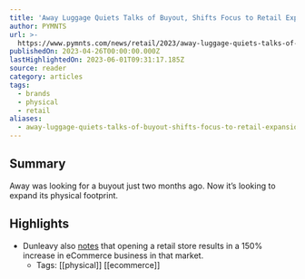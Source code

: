 ```yaml
---
title: 'Away Luggage Quiets Talks of Buyout, Shifts Focus to Retail Expansion'
author: PYMNTS
url: >-
  https://www.pymnts.com/news/retail/2023/away-luggage-quiets-talks-of-buyout-shifts-focus-to-retail-expansion/
publishedOn: 2023-04-26T00:00:00.000Z
lastHighlightedOn: 2023-06-01T09:31:17.185Z
source: reader
category: articles
tags:
  - brands
  - physical
  - retail
aliases:
  - away-luggage-quiets-talks-of-buyout-shifts-focus-to-retail-expansion
---
```

## Summary

Away was looking for a buyout just two months ago. Now it’s looking to expand its physical footprint.

## Highlights
- Dunleavy also [notes](https://www.modernretail.co/marketing/away-to-open-its-first-new-retail-store-since-2021/) that opening a retail store results in a 150% increase in eCommerce business in that market.
    - Tags: [[physical]] [[ecommerce]]
